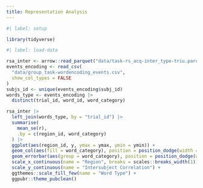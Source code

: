 ```yaml
---
title: Representation Analysis
---
```


```r
#| label: setup

library(tidyverse)
```

```r
#| label: load-data

rsa_inter <- arrow::read_parquet("data/task-rs_acq-inter_type-triu.parquet")
events_encoding <- read_csv(
  "data/group_task-wordencoding_events.csv",
  show_col_types = FALSE
)
subjs_id <- unique(events_encoding$subj_id)
words_type <- events_encoding |>
  distinct(trial_id, word_id, word_category)
```

```r
rsa_inter |>
  left_join(words_type, by = "trial_id") |>
  summarise(
    mean_se(r),
    .by = c(region_id, word_category)
  ) |>
  ggplot(aes(region_id, y, ymax = ymax, ymin = ymin)) +
  geom_col(aes(fill = word_category), position = position_dodge(width = 0.4), width = 0.4) +
  geom_errorbar(aes(group = word_category), position = position_dodge(width = 0.4), width = 0) +
  scale_x_continuous(name = "Region", breaks = scales::breaks_width(1)) +
  scale_y_continuous(name = "Intersubject Correlation") +
  ggthemes::scale_fill_few(name = "Word Type") +
  ggpubr::theme_pubclean()
```
